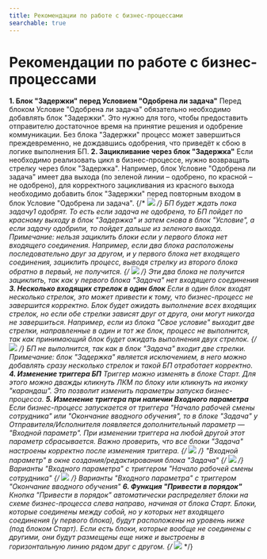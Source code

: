 ```yaml
---
title: Рекомендации по работе с бизнес-процессами
searchable: true
---
```


# Рекомендации по работе с бизнес-процессами

**1. Блок "Задержки" перед Условием "Одобрена ли задача"** 
Перед блоком Условие "Одобрена ли задача" обязательно необходимо добавлять блок "Задержки". Это нужно для того, чтобы предоставить отправителю достаточное время на принятие решения и одобрение коммуникации. Без блока "Задержки" процесс может завершиться преждевременно, не дождавшись одобрения, что приведёт к сбою в логике выполнения БП. **2. Зацикливание через блок "Задержка"** 
Если необходимо реализовать цикл в бизнес-процессе, нужно возвращать стрелку через блок "Задержка". Например, блок Условие "Одобрена ли задача" имеет два выхода (по зеленой линии – одобрено, по красной – не одобрено), для корректного зацикливания из красного выхода необходимо добавить блок "Задержки" перед повторным входом в блок Условие "Одобрена ли задача". {/* ![](/help_images_ru/BP_1.png) */} 
 БП будет ждать пока задачу1 одобрят. То есть если задача не одобрена, то БП пойдет по красному выходу в блок "Задержка" и затем снова в блок "Условие", а если задачу одобрили, то пойдет дальше из зеленого выхода. *Примечание: нельзя зациклить блоки если у первого блока нет входящего соединения. Например, если два блока расположены последовательно друг за другом, и у первого блока нет входящего соединения, зациклить процесс, выводя стрелку из второго блока обратно в первый, не получится.* {/* ![](/help_images_ru/BP_2.png) */} 
 Эти два блока не получится зациклить, так как у первого блока "Задача" нет входящего соединения **3. Несколько входящих стрелок в один блок** 
Если в один блок входят несколько стрелок, это может привести к тому, что бизнес-процесс не завершится корректно. Блок будет ожидать выполнение всех входящих стрелок, но если обе стрелки зависят друг от друга, они могут никогда не завершиться. Например, если из блока "Свое условие" выходит две стрелки, направленные в один и тот же блок, процесс не выполнится, так как принимающий блок будет ожидать выполнения двух стрелок. {/* ![](/help_images_ru/BP_3.png) */} 
 БП не выполнится, так как в блок "Задача" входит две стрелки. *Примечание: блок "Задержка" является исключением, в него можно добавлять сразу несколько стрелок и такой БП отработает корректно.* **4. Изменение триггера БП** 
Триггер можно изменять в блоке Старт. Для этого можно дважды кликнуть ЛКМ по блоку или кликнуть на иконку "карандаш". Это позволит изменить параметры запуска бизнес-процесса. **5. Изменение триггера при наличии Входного параметра** 
Если бизнес-процесс запускается от триггера "Начало рабочей смены сотрудника" или "Окончание вводного обучения", то в блоке "Задача" у Отправителя/Исполнителя появляется дополнительный параметр — "Входной параметр". При изменении триггера на любой другой этот параметр сбрасывается. Важно проверить, что все блоки "Задача" настроены корректно после изменения триггера. {/* ![](/help_images_ru/BP_7.png) */} 
 "Входной параметр" в окне создания/редактирования блока "Задача" {/* ![](/help_images_ru/BP_6.png) */} 
 Варианты "Входного параметра" с триггером "Начало рабочей смены сотрудника" {/* ![](/help_images_ru/BP_5.png) */} 
 Варианты "Входного параметра" с триггером "Окончание вводного обучения" **6. Функция "Привести в порядок"** 
Кнопка "Привести в порядок" автоматически распределяет блоки на схеме бизнес-процесса слева направо, начиная от блока Старт. Блоки, которые соединены между собой, но у которых нет входящего соединения (у первого блока), будут расположены на уровень ниже (под блоком Старт). Если есть блоки, которые вообще не соединены с другими, они будут размещены еще ниже и выстроены в горизонтальную линию рядом друг с другом. {/* ![](/help_images_ru/BP_4.png) */}
